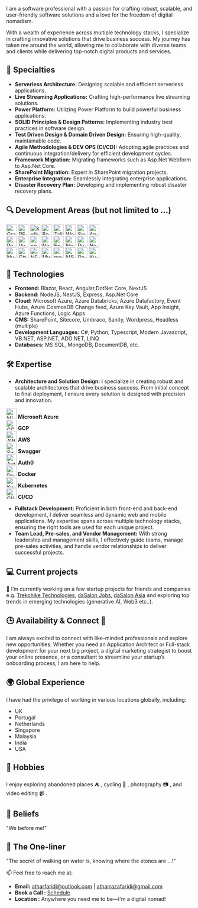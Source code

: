 I am a software professional with a passion for crafting robust, scalable, and user-friendly software solutions and a love for the freedom of digital nomadism. 

With a wealth of experience across multiple technology stacks, I specialize in crafting innovative solutions that drive business success. My journey has taken me around the world, allowing me to collaborate with diverse teams and clients while delivering top-notch digital products and services.

## 🌟 Specialties

- **Serverless Architecture:** Designing scalable and efficient serverless applications.
- **Live Streaming Applications:** Crafting high-performance live streaming solutions.
- **Power Platform:** Utilizing Power Platform to build powerful business applications.
- **SOLID Principles & Design Patterns:** Implementing industry best practices in software design.
- **Test Driven Design & Domain Driven Design:** Ensuring high-quality, maintainable code.
- **Agile Methodologies & DEV OPS (CI/CD):** Adopting agile practices and continuous integration/delivery for efficient development cycles.
- **Framework Migration:** Migrating frameworks such as Asp.Net Webform to Asp.Net Core.
- **SharePoint Migration:** Expert in SharePoint migration projects.
- **Enterprise Integration:** Seamlessly integrating enterprise applications.
- **Disaster Recovery Plan:** Developing and implementing robust disaster recovery plans.

## 🔍 Development Areas (but not limited to ...)


<div style={{ display: 'flex', flexDirection: 'column' }}>
  <div style={{ display: 'flex', justifyContent: 'space-around', marginBottom: '10px',marginTop: '20px' }}>
    <span><img width="28" src="https://user-images.githubusercontent.com/25181517/192107856-aa92c8b1-b615-47c3-9141-ed0d29a90239.png" alt="GraphQL" title="GraphQL" /></span>
    <span><img width="28" src="https://user-images.githubusercontent.com/25181517/192107858-fe19f043-c502-4009-8c47-476fc89718ad.png" alt="REST" title="REST" /></span>
    <span><img width="28" src="https://user-images.githubusercontent.com/25181517/192107004-2d2fff80-d207-4916-8a3e-130fee5ee495.png" alt="kafka" title="kafka" /></span>
    <span><img width="28" src="https://user-images.githubusercontent.com/25181517/183898054-b3d693d4-dafb-4808-a509-bab54cf5de34.png" alt="Bootstrap" title="Bootstrap" /></span>
    <span><img width="28" src="https://user-images.githubusercontent.com/25181517/202896760-337261ed-ee92-4979-84c4-d4b829c7355d.png" alt="Tailwind CSS" title="Tailwind CSS" /></span>
    <span><img width="28" src="https://user-images.githubusercontent.com/25181517/192158957-b1256181-356c-46a3-beb9-487af08a6266.png" alt="Wordpress" title="Wordpress" /></span>
    <span><img width="28" src="https://user-images.githubusercontent.com/25181517/186711335-a3729606-5a78-4496-9a36-06efcc74f800.png" alt="Swagger" title="Swagger" /></span>
    <span><img width="28" src="https://user-images.githubusercontent.com/25181517/183890595-779a7e64-3f43-4634-bad2-eceef4e80268.png" alt="Angular" title="Angular" /></span>
  </div>
  
  <div style={{ display: 'flex', justifyContent: 'space-around', marginBottom: '10px' }}>
    <span><img width="28" src="https://user-images.githubusercontent.com/25181517/183897015-94a058a6-b86e-4e42-a37f-bf92061753e5.png" alt="React" title="React" /></span>
    <span><img width="28" src="https://user-images.githubusercontent.com/25181517/117448124-a2da9800-af3e-11eb-85d2-bd1b69b65603.png" alt="Vue.js" title="Vue.js" /></span>
    <span><img width="28" src="https://user-images.githubusercontent.com/25181517/121401671-49102800-c959-11eb-9f6f-74d49a5e1774.png" alt="npm" title="npm" /></span>
    <span><img width="28" src="https://user-images.githubusercontent.com/25181517/183568594-85e280a7-0d7e-4d1a-9028-c8c2209e073c.png" alt="Node.js" title="Node.js" /></span>
    <span><img width="28" src="https://user-images.githubusercontent.com/25181517/183859966-a3462d8d-1bc7-4880-b353-e2cbed900ed6.png" alt="Express" title="Express" /></span>
    <span><img width="28" src="https://github.com/marwin1991/profile-technology-icons/assets/136815194/519bfaf3-c242-431e-a269-876979f05574" alt="Nest.js" title="Nest.js" /></span>
    <span><img width="28" src="https://user-images.githubusercontent.com/25181517/187896150-cc1dcb12-d490-445c-8e4d-1275cd2388d6.png" alt="Redux" title="Redux" /></span>
    <span><img width="28" src="https://github.com/marwin1991/profile-technology-icons/assets/136815194/5f8c622c-c217-4649-b0a9-7e0ee24bd704" alt="Next.js" title="Next.js" /></span>
  </div>
  
  <div style={{ display: 'flex', justifyContent: 'space-around', marginBottom: '10px' }}>
    <span><img width="28" src="https://github.com/marwin1991/profile-technology-icons/assets/136815194/ebd92b15-970a-45b8-8c4c-0ecf69b17cdc" alt="Nuxt.js" title="Nuxt.js" /></span>
    <span><img width="28" src="https://user-images.githubusercontent.com/25181517/121405384-444d7300-c95d-11eb-959f-913020d3bf90.png" alt="C#" title="C#" /></span>
    <span><img width="28" src="https://user-images.githubusercontent.com/25181517/121405754-b4f48f80-c95d-11eb-8893-fc325bde617f.png" alt=".NET Core" title=".NET Core" /></span>
    <span><img width="28" src="https://user-images.githubusercontent.com/25181517/183896128-ec99105a-ec1a-4d85-b08b-1aa1620b2046.png" alt="MySQL" title="MySQL" /></span>
    <span><img width="28" src="https://user-images.githubusercontent.com/25181517/182884177-d48a8579-2cd0-447a-b9a6-ffc7cb02560e.png" alt="mongoDB" title="mongoDB" /></span>
    <span><img width="28" src="https://github.com/marwin1991/profile-technology-icons/assets/19180175/3b371807-db7c-45b4-8720-c0cfc901680a" alt="MSSQL" title="MSSQL" /></span>
    <span><img width="28" src="https://user-images.githubusercontent.com/25181517/117207330-263ba280-adf4-11eb-9b97-0ac5b40bc3be.png" alt="Docker" title="Docker" /></span>
    <span><img width="28" src="https://user-images.githubusercontent.com/25181517/182534006-037f08b5-8e7b-4e5f-96b6-5d2a5558fa85.png" alt="Kubernetes" title="Kubernetes" /></span>
  </div>
</div>


## 🔧 Technologies

- **Frontend:** Blazor, React, Angular,DotNet Core, NextJS
- **Backend:** NodeJS, NestJS, Express, Asp.Net Core
- **Cloud:** Microsoft Azure, Azure Databricks, Azure Datafactory, Event Hubs, Azure CosmosDB Change feed, Azure Key Vault, App Insight, Azure Functions, Logic Apps
- **CMS:** SharePoint, Sitecore, Umbraco, Sanity, Wordpress, Headless (multiple)
- **Development Languages:** C#, Python, Typescript, Modern Javascript, VB.NET, ASP.NET, ADO.NET, LINQ
- **Databases:** MS SQL, MongoDB, DocumentDB, etc.

## 🛠 Expertise
- **Architecture and Solution Design:** I specialize in creating robust and scalable architectures that drive business success. From initial concept to final deployment, I ensure every solution is designed with precision and innovation.
<div style={{ display: 'flex', flexWrap: 'wrap', justifyContent: 'center' }}>
  <div style={{ display: 'flex', flexDirection: 'column', alignItems: 'center', margin: '10px' }}>
    <img src="https://user-images.githubusercontent.com/25181517/183911544-95ad6ba7-09bf-4040-ac44-0adafedb9616.png" alt="Microsoft Azure" title="Microsoft Azure" width="28" />
    <span><strong>Microsoft Azure</strong></span>
  </div>
  <div style={{ display: 'flex', flexDirection: 'column', alignItems: 'center', margin: '10px' }}>
    <img src="https://user-images.githubusercontent.com/25181517/183911547-990692bc-8411-4878-99a0-43506cdb69cf.png" alt="GCP" title="GCP" width="28" />
    <span><strong>GCP</strong></span>
  </div>
  <div style={{ display: 'flex', flexDirection: 'column', alignItems: 'center', margin: '10px' }}>
    <img src="https://user-images.githubusercontent.com/25181517/183896132-54262f2e-6d98-41e3-8888-e40ab5a17326.png" alt="AWS" title="AWS" width="28" />
    <span><strong>AWS</strong></span>
  </div>
  <div style={{ display: 'flex', flexDirection: 'column', alignItems: 'center', margin: '10px' }}>
    <img src="https://user-images.githubusercontent.com/25181517/186711335-a3729606-5a78-4496-9a36-06efcc74f800.png" alt="Swagger" title="Swagger" width="28" />
    <span><strong>Swagger</strong></span>
  </div>
  <div style={{ display: 'flex', flexDirection: 'column', alignItems: 'center', margin: '10px' }}>
    <img src="https://cdn.brighttalk.com/ams/california/images/channel/19357/image_840418.png" alt="Auth0" title="Auth0" width="28" />
    <span><strong>Auth0</strong></span>
  </div>
  <div style={{ display: 'flex', flexDirection: 'column', alignItems: 'center', margin: '10px' }}>
    <img src="https://user-images.githubusercontent.com/25181517/117207330-263ba280-adf4-11eb-9b97-0ac5b40bc3be.png" alt="Docker" title="Docker" width="28" />
    <span><strong>Docker</strong></span>
  </div>
  <div style={{ display: 'flex', flexDirection: 'column', alignItems: 'center', margin: '10px' }}>
    <img src="https://user-images.githubusercontent.com/25181517/182534006-037f08b5-8e7b-4e5f-96b6-5d2a5558fa85.png" alt="Kubernetes" title="Kubernetes" width="28" />
    <span><strong>Kubernetes</strong></span>
  </div>
  <div style={{ display: 'flex', flexDirection: 'column', alignItems: 'center', margin: '10px' }}>
    <img src="https://user-images.githubusercontent.com/25181517/183868728-b2e11072-00a5-47e2-8a4e-4ebbb2b8c554.png" alt="CI/CD" title="CI/CD" width="28" />
    <span><strong>CI/CD</strong></span>
  </div>
</div>


- **Fullstack Development:** Proficient in both front-end and back-end development, I deliver seamless and dynamic web and mobile applications. My expertise spans across multiple technology stacks, ensuring the right tools are used for each unique project.
- **Team Lead, Pre-sales, and Vendor Management:** With strong leadership and management skills, I effectively guide teams, manage pre-sales activities, and handle vendor relationships to deliver successful projects.


## 💻 Current projects
🔭 I’m currently working on a few startup projects for friends and companies e.g. <a href="https://trekohike.tech" target="_blank">Trekohike Technologies</a>, <a href="https://jobs.dasalonindia.com" target="_blank">daSalon Jobs</a>, <a href="https://dasalon.asia" target="_blank">daSalon Asia</a> and exploring top trends in emerging technologies (generative AI, Web3 etc..).

## 🕒 Availability & Connect 🤝 
I am always excited to connect with like-minded professionals and explore new opportunities. Whether you need an Application Architect or Full-stack development for your next big project, a digital marketing strategist to boost your online presence, or a consultant to streamline your startup’s onboarding process, I am here to help.



## 🌍 Global Experience

I have had the privilege of working in various locations globally, including:
- UK
- Portugal
- Netherlands
- Singapore
- Malaysia
- India
- USA

## 📅 Hobbies
I enjoy exploring abandoned places :tent: , cycling :bicyclist: , photography :camera: , and video editing :video_camera: .

## 🎯 Beliefs
"We before me!"

## 💬 The One-liner
"The secret of walking on water is, knowing where the stones are …!"

📫 Feel free to reach me at:
- **Email:** atharfaridi@outlook.com | atharrazafaridi@gmail.com
- **Book a Call :** [Schedule](https://cal.com/atharfaridi)
- **Location :** Anywhere you need me to be—I'm a digital nomad!

